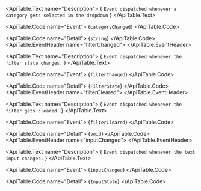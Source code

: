 <ApiTable id="event-categoryChanged">
  <ApiTable.EventHeader name="categoryChanged">
  </ApiTable.EventHeader>

  <ApiTable.Text name="Description">
    { `Event dispatched whenever a category gets selected in the dropdown` }
  </ApiTable.Text>

  <ApiTable.Code name="Event">
    {`categoryChanged`}
  </ApiTable.Code>

  <ApiTable.Code name="Detail">
    {`string`}
  </ApiTable.Code>
</ApiTable>
<ApiTable id="event-filterChanged">
  <ApiTable.EventHeader name="filterChanged">
  </ApiTable.EventHeader>

  <ApiTable.Text name="Description">
    { `Event dispatched whenever the filter state changes.` }
  </ApiTable.Text>

  <ApiTable.Code name="Event">
    {`filterChanged`}
  </ApiTable.Code>

  <ApiTable.Code name="Detail">
    {`FilterState`}
  </ApiTable.Code>
</ApiTable>
<ApiTable id="event-filterCleared">
  <ApiTable.EventHeader name="filterCleared">
  </ApiTable.EventHeader>

  <ApiTable.Text name="Description">
    { `Event dispatched whenever the filter gets cleared.` }
  </ApiTable.Text>

  <ApiTable.Code name="Event">
    {`filterCleared`}
  </ApiTable.Code>

  <ApiTable.Code name="Detail">
    {`void`}
  </ApiTable.Code>
</ApiTable>
<ApiTable id="event-inputChanged">
  <ApiTable.EventHeader name="inputChanged">
  </ApiTable.EventHeader>

  <ApiTable.Text name="Description">
    { `Event dispatched whenever the text input changes.` }
  </ApiTable.Text>

  <ApiTable.Code name="Event">
    {`inputChanged`}
  </ApiTable.Code>

  <ApiTable.Code name="Detail">
    {`InputState`}
  </ApiTable.Code>
</ApiTable>
